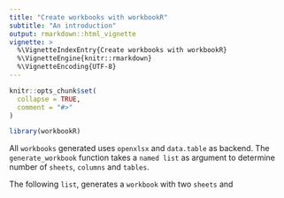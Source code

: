 ```yaml
---
title: "Create workbooks with workbookR"
subtitle: "An introduction"
output: rmarkdown::html_vignette
vignette: >
  %\VignetteIndexEntry{Create workbooks with workbookR}
  %\VignetteEngine{knitr::rmarkdown}
  %\VignetteEncoding{UTF-8}
---
```


```r
knitr::opts_chunk$set(
  collapse = TRUE,
  comment = "#>"
)
```

```r
library(workbookR)
```

All `workbooks` generated uses `openxlsx` and `data.table` as backend. The `generate_workbook` function takes a `named list` as argument to determine number of `sheets`, `columns` and `tables`.

The following `list`, generates a `workbook` with two `sheets` and 

